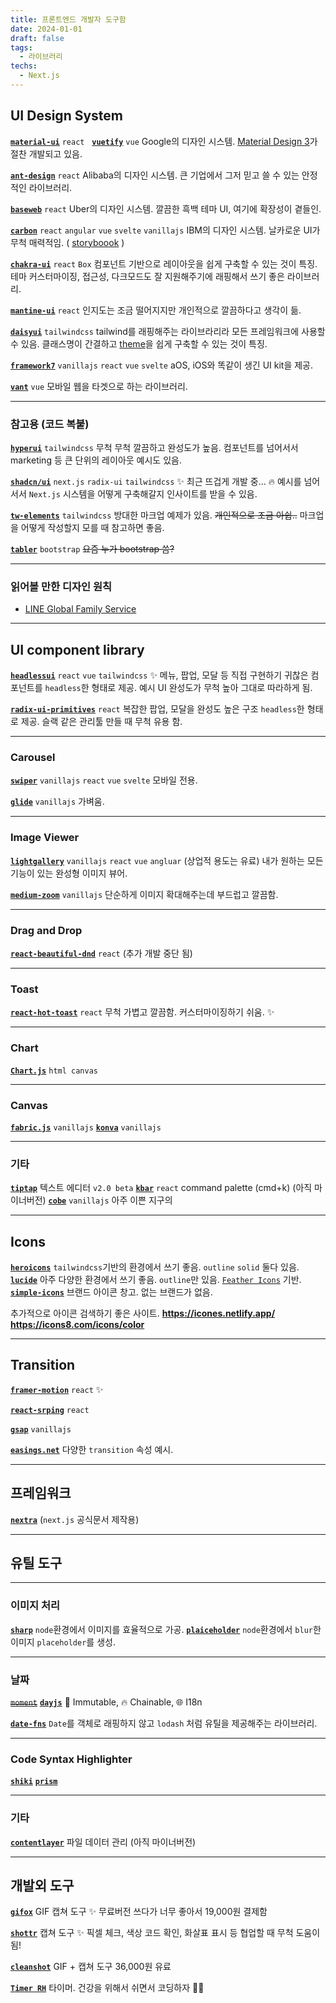```yaml
---
title: 프론트엔드 개발자 도구함
date: 2024-01-01
draft: false
tags:
  - 라이브러리
techs:
  - Next.js
---
```


## UI Design System

[**`material-ui`**](https://github.com/mui/material-ui) `react` &nbsp; [**`vuetify`**](https://github.com/vuetifyjs/vuetify) `vue`
Google의 디자인 시스템.
[Material Design 3](https://m3.material.io/develop/web)가 절찬 개발되고 있음.

[**`ant-design`**](https://github.com/ant-design/ant-design) `react`
Alibaba의 디자인 시스템.
큰 기업에서 그저 믿고 쓸 수 있는 안정적인 라이브러리.

[**`baseweb`**](https://github.com/uber/baseweb) `react`
Uber의 디자인 시스템.
깔끔한 흑백 테마 UI, 여기에 확장성이 곁들인.

[**`carbon`**](https://github.com/carbon-design-system/carbon) `react` `angular` `vue` `svelte` `vanillajs`
IBM의 디자인 시스템.
날카로운 UI가 무척 매력적임. ( [storyboook](https://react.carbondesignsystem.com/?path=/story/getting-started-welcome--welcome) )

[**`chakra-ui`**](https://github.com/chakra-ui/chakra-ui) `react`
`Box` 컴포넌트 기반으로 레이아웃을 쉽게 구축할 수 있는 것이 특징.
테마 커스터마이징, 접근성, 다크모드도 잘 지원해주기에 래핑해서 쓰기 좋은 라이브러리.

[**`mantine-ui`**](https://github.com/mantinedev/ui.mantine.dev) `react`
인지도는 조금 떨어지지만 개인적으로 깔끔하다고 생각이 듦.

[**`daisyui`**](https://github.com/saadeghi/daisyui) `tailwindcss`
tailwind를 래핑해주는 라이브라리라 모든 프레임워크에 사용할 수 있음.
클래스명이 간결하고 [theme](https://daisyui.com/docs/themes/)을 쉽게 구축할 수 있는 것이 특징.

[**`framework7`**](https://github.com/framework7io/framework7) `vanillajs` `react` `vue` `svelte`
aOS, iOS와 똑같이 생긴 UI kit을 제공.

[**`vant`**](https://github.com/youzan/vant) `vue`
모바일 웹을 타겟으로 하는 라이브러리.

---

### 참고용 (코드 복붙)

[**`hyperui`**](https://github.com/markmead/hyperui) `tailwindcss`
무척 무척 깔끔하고 완성도가 높음.
컴포넌트를 넘어서서 marketing 등 큰 단위의 레이아웃 예시도 있음.

[**`shadcn/ui`**](https://github.com/shadcn/ui) `next.js` `radix-ui` `tailwindcss` ✨
최근 뜨겁게 개발 중... 🔥
예시를 넘어서서 `Next.js` 시스템을 어떻게 구축해갈지 인사이트를 받을 수 있음.

[**`tw-elements`**](https://github.com/mdbootstrap/Tailwind-Elements/) `tailwindcss`
방대한 마크업 예제가 있음. ~~개인적으로 조금 아쉽..~~
마크업을 어떻게 작성할지 모를 때 참고하면 좋음.

[**`tabler`**](https://github.com/tabler/tabler) `bootstrap`
~~요즘 누가 bootstrap 씀?~~

---

### 읽어볼 만한 디자인 원칙

- [LINE Global Family Service](https://designsystem.line.me/LDSG/foundation/)

---

## UI component library

[**`headlessui`**](https://github.com/tailwindlabs/headlessui) `react` `vue` `tailwindcss` ✨
메뉴, 팝업, 모달 등 직접 구현하기 귀찮은 컴포넌트를 `headless`한 형태로 제공.
예시 UI 완성도가 무척 높아 그대로 따라하게 됨.

[**`radix-ui-primitives`**](https://github.com/radix-ui/primitives) `react`
복잡한 팝업, 모달을 완성도 높은 구조 `headless`한 형태로 제공.
슬랙 같은 관리툴 만들 때 무척 유용 함.

---

### Carousel

[**`swiper`**](https://github.com/nolimits4web/swiper) `vanillajs` `react` `vue` `svelte`
모바일 전용.

[**`glide`**](https://github.com/glidejs/glide) `vanillajs`
가벼움.

---

### Image Viewer

[**`lightgallery`**](https://github.com/sachinchoolur/lightGallery) `vanillajs` `react` `vue` `angluar` (상업적 용도는 유료)
내가 원하는 모든 기능이 있는 완성형 이미지 뷰어.

[**`medium-zoom`**](https://github.com/francoischalifour/medium-zoom) `vanillajs`
단순하게 이미지 확대해주는데 부드럽고 깔끔함.

---

### Drag and Drop

[**`react-beautiful-dnd`**](https://github.com/atlassian/react-beautiful-dnd) `react` (추가 개발 중단 됨)

---

### Toast

[**`react-hot-toast`**](https://github.com/timolins/react-hot-toast) `react` 무척 가볍고 깔끔함. 커스터마이징하기 쉬움. ✨

---

### Chart

[**`Chart.js`**](https://github.com/chartjs/Chart.js) `html canvas`

---

### Canvas

[**`fabric.js`**](https://github.com/fabricjs/fabric.js) `vanillajs`
[**`konva`**](https://github.com/konvajs/konva) `vanillajs`

---

### 기타

[**`tiptap`**](https://github.com/ueberdosis/tiptap) 텍스트 에디터 `v2.0 beta`
[**`kbar`**](https://github.com/timc1/kbar) `react` command palette (cmd+k) (아직 마이너버전)
[**`cobe`**](https://github.com/shuding/cobe) `vanillajs` 아주 이쁜 지구의

---

## Icons

[**`heroicons`**](https://github.com/tailwindlabs/heroicons) `tailwindcss`기반의 환경에서 쓰기 좋음. `outline` `solid` 둘다 있음.
[**`lucide`**](https://github.com/lucide-icons/lucide) 아주 다양한 환경에서 쓰기 좋음. `outline`만 있음. [`Feather Icons`](https://github.com/feathericons/feather) 기반.
[**`simple-icons`**](https://github.com/simple-icons/simple-icons) 브랜드 아이콘 창고. 없는 브랜드가 없음.

추가적으로 아이콘 검색하기 좋은 사이트.
**https://icones.netlify.app/**
**https://icons8.com/icons/color**

---

## Transition

[**`framer-motion`**](https://github.com/framer/motion) `react` ✨

[**`react-srping`**](https://github.com/pmndrs/react-spring) `react`

[**`gsap`**](https://github.com/greensock/GSAP) `vanillajs`

[**`easings.net`**](https://easings.net/) 다양한 `transition` 속성 예시.

---

## 프레임워크

[**`nextra`**](https://github.com/shuding/nextra) (`next.js` 공식문서 제작용)

---

## 유틸 도구

---

### 이미지 처리

[**`sharp`**](https://github.com/lovell/sharp) `node`환경에서 이미지를 효율적으로 가공.
[**`plaiceholder`**](https://github.com/joe-bell/plaiceholder) `node`환경에서 `blur`한 이미지 `placeholder`를 생성.

---

### 날짜

~~[`moment`](https://github.com/moment/moment/)~~ [**`dayjs`**](https://github.com/iamkun/dayjs/)
💪 Immutable, 🔥 Chainable, 🌐 I18n

[**`date-fns`**](https://github.com/date-fns/date-fns)
`Date`를 객체로 래핑하지 않고 `lodash` 처럼 유틸을 제공해주는 라이브러리.

---

### Code Syntax Highlighter

[**`shiki`**](https://github.com/shikijs/shiki)
[**`prism`**](https://github.com/PrismJS/prism)

---

### 기타

[**`contentlayer`**](https://github.com/contentlayerdev/contentlayer) 파일 데이터 관리 (아직 마이너버전)

---

## 개발외 도구

[**`gifox`**](https://gifox.app/) GIF 캡쳐 도구 ✨
무료버전 쓰다가 너무 좋아서 19,000원 결제함

[**`shottr`**](https://shottr.cc/) 캡쳐 도구 ✨
픽셀 체크, 색상 코드 확인, 화살표 표시 등 협업할 때 무척 도움이 됨!

[**`cleanshot`**](https://cleanshot.com/pricing) GIF + 캡쳐 도구
36,000원 유료

[**`Timer RH`**](https://apps.apple.com/us/app/timer-rh/id929960914?mt=12) 타이머. 건강을 위해서 쉬면서 코딩하자 🙏🏻
